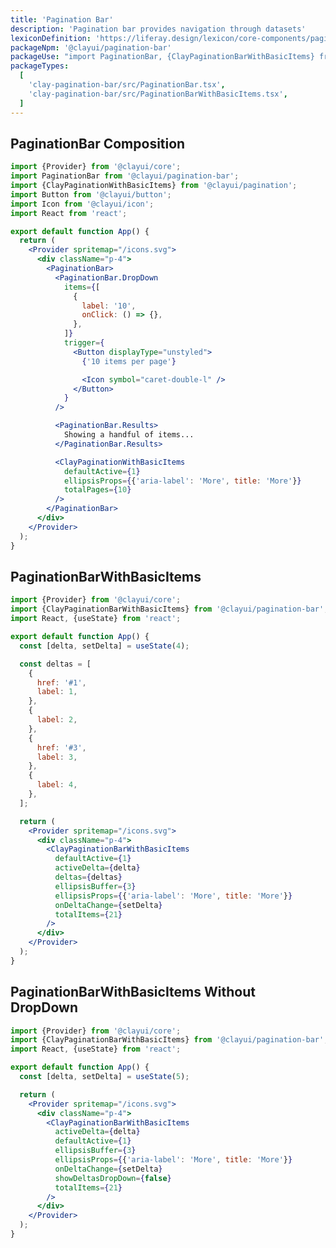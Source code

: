 ```yaml
---
title: 'Pagination Bar'
description: 'Pagination bar provides navigation through datasets'
lexiconDefinition: 'https://liferay.design/lexicon/core-components/pagination/'
packageNpm: '@clayui/pagination-bar'
packageUse: "import PaginationBar, {ClayPaginationBarWithBasicItems} from '@clayui/pagination-bar';"
packageTypes:
  [
    'clay-pagination-bar/src/PaginationBar.tsx',
    'clay-pagination-bar/src/PaginationBarWithBasicItems.tsx',
  ]
---
```


## PaginationBar Composition

```jsx preview
import {Provider} from '@clayui/core';
import PaginationBar from '@clayui/pagination-bar';
import {ClayPaginationWithBasicItems} from '@clayui/pagination';
import Button from '@clayui/button';
import Icon from '@clayui/icon';
import React from 'react';

export default function App() {
  return (
    <Provider spritemap="/icons.svg">
      <div className="p-4">
        <PaginationBar>
          <PaginationBar.DropDown
            items={[
              {
                label: '10',
                onClick: () => {},
              },
            ]}
            trigger={
              <Button displayType="unstyled">
                {'10 items per page'}

                <Icon symbol="caret-double-l" />
              </Button>
            }
          />

          <PaginationBar.Results>
            Showing a handful of items...
          </PaginationBar.Results>

          <ClayPaginationWithBasicItems
            defaultActive={1}
            ellipsisProps={{'aria-label': 'More', title: 'More'}}
            totalPages={10}
          />
        </PaginationBar>
      </div>
    </Provider>
  );
}
```

## PaginationBarWithBasicItems

```jsx preview
import {Provider} from '@clayui/core';
import {ClayPaginationBarWithBasicItems} from '@clayui/pagination-bar';
import React, {useState} from 'react';

export default function App() {
  const [delta, setDelta] = useState(4);

  const deltas = [
    {
      href: '#1',
      label: 1,
    },
    {
      label: 2,
    },
    {
      href: '#3',
      label: 3,
    },
    {
      label: 4,
    },
  ];

  return (
    <Provider spritemap="/icons.svg">
      <div className="p-4">
        <ClayPaginationBarWithBasicItems
          defaultActive={1}
          activeDelta={delta}
          deltas={deltas}
          ellipsisBuffer={3}
          ellipsisProps={{'aria-label': 'More', title: 'More'}}
          onDeltaChange={setDelta}
          totalItems={21}
        />
      </div>
    </Provider>
  );
}
```

## PaginationBarWithBasicItems Without DropDown

```jsx preview
import {Provider} from '@clayui/core';
import {ClayPaginationBarWithBasicItems} from '@clayui/pagination-bar';
import React, {useState} from 'react';

export default function App() {
  const [delta, setDelta] = useState(5);

  return (
    <Provider spritemap="/icons.svg">
      <div className="p-4">
        <ClayPaginationBarWithBasicItems
          activeDelta={delta}
          defaultActive={1}
          ellipsisBuffer={3}
          ellipsisProps={{'aria-label': 'More', title: 'More'}}
          onDeltaChange={setDelta}
          showDeltasDropDown={false}
          totalItems={21}
        />
      </div>
    </Provider>
  );
}
```
